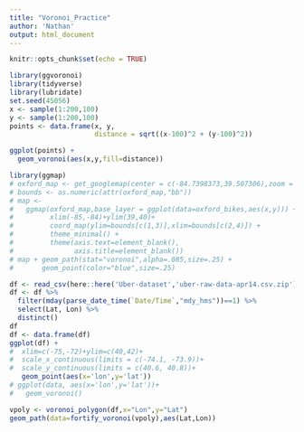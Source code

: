 ```yaml
---
title: "Voronoi_Practice"
author: 'Nathan'
output: html_document
---
```


```r
knitr::opts_chunk$set(echo = TRUE)
```

```r
library(ggvoronoi)
library(tidyverse)
library(lubridate)
set.seed(45056)
x <- sample(1:200,100)
y <- sample(1:200,100)
points <- data.frame(x, y,
                     distance = sqrt((x-100)^2 + (y-100)^2))

ggplot(points) +
  geom_voronoi(aes(x,y,fill=distance))
```

```r
library(ggmap)
# oxford_map <- get_googlemap(center = c(-84.7398373,39.507306),zoom = 15,key="your_api_key")
# bounds <- as.numeric(attr(oxford_map,"bb"))
# map <-
#   ggmap(oxford_map,base_layer = ggplot(data=oxford_bikes,aes(x,y))) +
#         xlim(-85,-84)+ylim(39,40)+
#         coord_map(ylim=bounds[c(1,3)],xlim=bounds[c(2,4)]) +
#         theme_minimal() +
#         theme(axis.text=element_blank(),
#               axis.title=element_blank())
# map + geom_path(stat="voronoi",alpha=.085,size=.25) +
#       geom_point(color="blue",size=.25)
```

```r
df <- read_csv(here::here('Uber-dataset','uber-raw-data-apr14.csv.zip'))
df <- df %>% 
  filter(mday(parse_date_time(`Date/Time`,"mdy_hms"))==1) %>% 
  select(Lat, Lon) %>% 
  distinct()
df
df <- data.frame(df)
ggplot(df) +
#  xlim=c(-75,-72)+ylim=c(40,42)+
#  scale_x_continuous(limits = c(-74.1, -73.9))+
#  scale_y_continuous(limits = c(40.6, 40.8))+
   geom_point(aes(x='lon',y='lat'))
# ggplot(data, aes(x='lon',y='lat'))+
#   geom_voronoi()

vpoly <- voronoi_polygon(df,x="Lon",y="Lat")
geom_path(data=fortify_voronoi(vpoly),aes(Lat,Lon))
```

